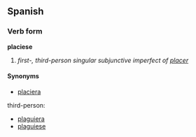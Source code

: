 ==Spanish==
===Verb form===
'''placiese'''

# ''first-, third-person singular subjunctive imperfect of [[placer]]''

====Synonyms====
*[[placiera]]
third-person:
*[[plaguiera]]
*[[plaguiese]]